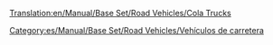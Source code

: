 [[Translation:en/Manual/Base Set/Road Vehicles/Cola Trucks]]

{{es/Manual/Base Set/Road Vehicles/Vehículo de carretera|nombre    = Camión de Cola MightyMover
  |imagen    = en/Archive/Old 32bpp/MightyMover Cola.png
  |precio    = 9.594 € (4.797 £)
  |velocidad = 48 km/h (30 mph)
  |coste     = 842 € (421 £)
  |diseño    = 1936
  |duración  = 15
  |capacidad = 17.000 litros de cola
}}
{{es/Manual/Base Set/Road Vehicles/Vehículo de carretera|nombre    = Camión de Cola Powernaught
  |imagen    = en/Archive/Old 32bpp/Powernaught Cola.png
  |precio    = 12.054 € (6.027 £)
  |velocidad = 88 km/h (55 mph)
  |coste     = 2.640 € (787 £)
  |diseño    = 1975
  |duración  = 15
  |capacidad = 19.000 litros de cola
}}
{{es/Manual/Base Set/Road Vehicles/Vehículo de carretera|nombre    = Camión de Cola Wizzow
  |imagen    = en/Archive/Old 32bpp/Wizzow Cola.png
  |precio    = 12.874 € (6.437 £)
  |velocidad = 112 km/h (70 mph)
  |coste     = 2.640 € (1.125 £)
  |diseño    = 2012
  |duración  = 15
  |capacidad = 22.000 litros de cola
}}


[[Category:es/Manual/Base Set/Road Vehicles/Vehículos de carretera]]